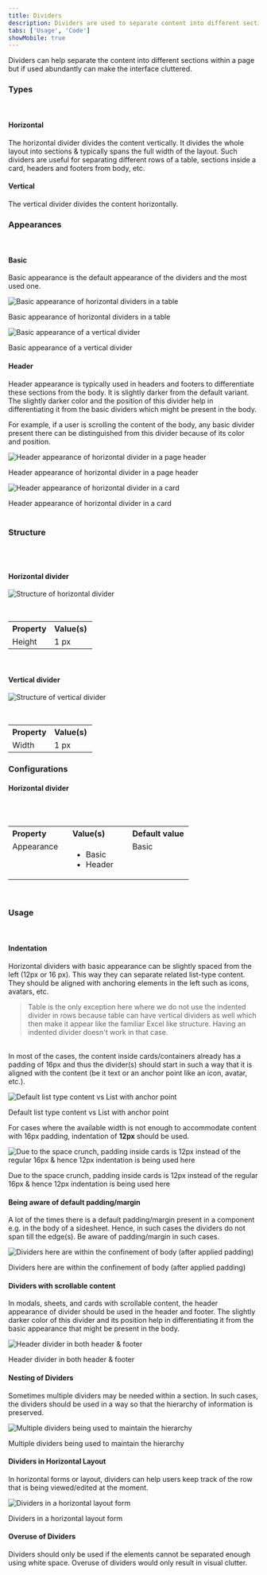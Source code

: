 ```yaml
---
title: Dividers
description: Dividers are used to separate content into different sections.
tabs: ['Usage', 'Code']
showMobile: true
---
```


Dividers can help separate the content into different sections within a page but if used abundantly can make the interface cluttered.

### Types
<br/>

#### Horizontal
The horizontal divider divides the content vertically. It divides the whole layout into sections & typically spans the full width of the layout. Such dividers are useful for separating different rows of a table, sections inside a card, headers and footers from body, etc.
<Preview name="components-divider-basic-divider-in-card--basic-divider-in-card"/>

#### Vertical
The vertical divider divides the content horizontally.
<Preview name="components-divider-vertical-divider--vertical-divider"/>

### Appearances
<br/>

#### Basic
Basic appearance is the default appearance of the dividers and the most used one.

![Basic appearance of horizontal dividers in a table](./images/dividers-1.png)
<Caption> Basic appearance of horizontal dividers in a table </Caption>

<br/>

![Basic appearance of a vertical divider](./images/dividers-2.png)
<Caption> Basic appearance of a vertical divider </Caption>

<br/>

#### Header
Header appearance is typically used in headers and footers to differentiate these sections from the body. It is slightly darker from the default variant. The slightly darker color and the position of this divider help in differentiating it from the basic dividers which might be present in the body.

For example, if a user is scrolling the content of the body, any basic divider present there can be distinguished from this divider because of its color and position.

![Header appearance of horizontal divider in a page header](./images/dividers-3.png)
<Caption> Header appearance of horizontal divider in a page header </Caption>

<br/>

![Header appearance of horizontal divider in a card](./images/dividers-4.png)
<Caption> Header appearance of horizontal divider in a card </Caption>

<br/>
<br/>

### Structure
<br/>
<br/>

 #### Horizontal divider

![Structure of horizontal divider](./images/horizontaldivider-structure.png)

<br/>
 
<table style="width: 100%">
 <tbody>
  <tr>
    <th style="width:50%; text-align: left;">Property</th>
    <th style="width:50%; text-align: left;">Value(s)</th>
  </tr>
  <tr style="vertical-align: top">
    <td>Height</td>
    <td>1 px</td>
  </tr>
 </tbody>
</table>

<br/>

#### Vertical divider

![Structure of vertical divider](./images/verticaldivider-structure.png)

<br/>
 
<table style="width: 100%">
 <tbody>
  <tr>
    <th style="width:50%; text-align: left;">Property</th>
    <th style="width:50%; text-align: left;">Value(s)</th>
  </tr>
  <tr style="vertical-align: top">
    <td>Width</td>
    <td>1 px</td>
  </tr>
 </tbody>
</table>

### Configurations


#### Horizontal divider
<br/>
<br/>

<table style="width: 100%">
  <tbody>
    <tr>
      <th style="width:33%; text-align: left;">Property</th>
      <th style="width:33%; text-align: left;">Value(s)</th>
      <th style="width:33%; text-align: left;">Default value</th>
    </tr>
    <tr style="vertical-align: top">
      <td>Appearance</td>
      <td>
          <ul>
              <li>Basic</li>
              <li>Header</li>
          </ul>
      </td>
      <td>Basic</td>
    </tr>
  </tbody>
</table>
<br/>


### Usage
<br/>

#### Indentation
Horizontal dividers with basic appearance can be slightly spaced from the left (12px or 16 px). This way they can separate related list-type content. They should be aligned with anchoring elements in the left such as icons, avatars, etc.
<Preview name="components-divider-indented-divider--indented-divider"/>

> Table is the only exception here where we do not use the indented divider in rows because table can have vertical dividers as well which then make it appear like the familiar Excel like structure. Having an indented divider doesn't work in that case.

<br/>
In most of the cases, the content inside cards/containers already has a padding of 16px and thus the divider(s) should start in such a way that it is aligned with the content (be it text or an anchor point like an icon, avatar, etc.).

![Default list type content vs List with anchor point](./images/dividers-5.png)
<Caption> Default list type content vs List with anchor point </Caption>
<br/>

For cases where the available width is not enough to accommodate content with 16px padding, indentation of **12px** should be used.

![Due to the space crunch, padding inside cards is 12px instead of the regular 16px & hence 12px indentation is being used here](./images/dividers-6.png)
<Caption> Due to the space crunch, padding inside cards is 12px instead of the regular 16px & hence 12px indentation is being used here </Caption>
<br/>

#### Being aware of default padding/margin
A lot of the times there is a default padding/margin present in a component e.g. in the body of a sidesheet. Hence, in such cases the dividers do not span till the edge(s). Be aware of padding/margin in such cases.

![Dividers here are within the confinement of body (after applied padding)](./images/dividers-7.png)
<Caption> Dividers here are within the confinement of body (after applied padding) </Caption>
<br/>

#### Dividers with scrollable content
In modals, sheets, and cards with scrollable content, the header appearance of divider should be used in the header and footer. The slightly darker color of this divider and its position help in differentiating it from the basic appearance that might be present in the body.

![Header divider in both header & footer](./images/dividers-8.png)
<Caption> Header divider in both header & footer </Caption>
<br/>

#### Nesting of Dividers
Sometimes multiple dividers may be needed within a section. In such cases, the dividers should be used in a way so that the hierarchy of information is preserved.

![Multiple dividers being used to maintain the hierarchy](./images/dividers-9.png)
<Caption> Multiple dividers being used to maintain the hierarchy </Caption>
<br/>

#### Dividers in Horizontal Layout
In horizontal forms or layout, dividers can help users keep track of the row that is being viewed/edited at the moment.

![Dividers in a horizontal layout form](./images/dividers-10.png)
<Caption> Dividers in a horizontal layout form </Caption>
<br/>

#### Overuse of Dividers
Dividers should only be used if the elements cannot be separated enough using white space. Overuse of dividers would only result in visual clutter. 
